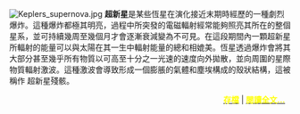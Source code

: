 [[File:Keplers_supernova.jpg|left]]
'''超新星'''是某些恆星在演化接近末期時經歷的一種劇烈爆炸。這種爆炸都極其明亮，過程中所突發的電磁輻射經常能夠照亮其所在的整個星系，並可持續幾周至幾個月才會逐漸衰減變為不可見。在這段期間內一顆超新星所輻射的能量可以與太陽在其一生中輻射能量的總和相媲美。恆星透過爆炸會將其大部分甚至幾乎所有物質以可高至十分之一光速的速度向外拋散，並向周圍的星際物質輻射激波。這種激波會導致形成一個膨脹的氣體和塵埃構成的殼狀結構，這被稱作                                                                                                                                                                      超新星殘骸。


<div class="noprint" style="text-align:right;margin-right:10px;margin-bottom:4px;">'''[[Portal:太空/精選圖片/存檔|<span style="color: yellow">存檔</span>]]''' | '''[[超新星|<span style="color: yellow">閱讀全文...</span>]]''' </div>
